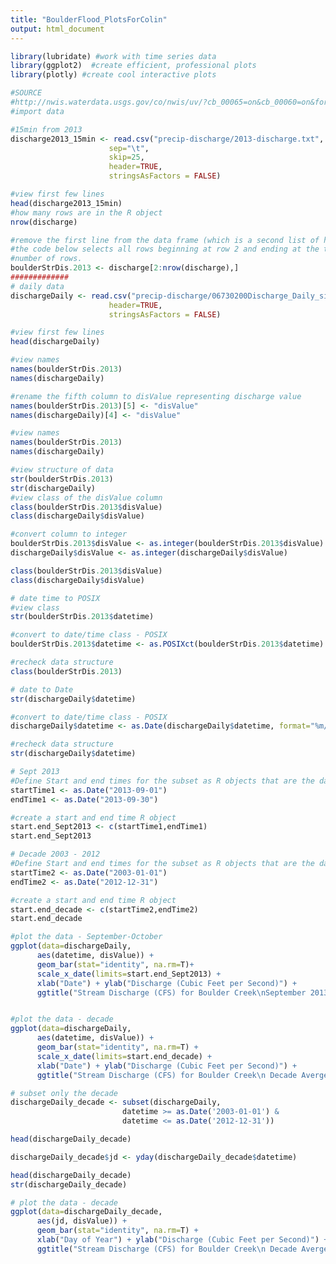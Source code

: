 ```yaml
---
title: "BoulderFlood_PlotsForColin"
output: html_document
---
```


```r

library(lubridate) #work with time series data
library(ggplot2)  #create efficient, professional plots
library(plotly) #create cool interactive plots

```



```r
#SOURCE
#http://nwis.waterdata.usgs.gov/co/nwis/uv/?cb_00065=on&cb_00060=on&format=rdb&site_no=06730200&period=&begin_date=2013-01-01&end_date=2013-12-31
#import data

#15min from 2013
discharge2013_15min <- read.csv("precip-discharge/2013-discharge.txt",
                      sep="\t",
                      skip=25,
                      header=TRUE,
                      stringsAsFactors = FALSE)

#view first few lines
head(discharge2013_15min)
#how many rows are in the R object
nrow(discharge)

#remove the first line from the data frame (which is a second list of headers)
#the code below selects all rows beginning at row 2 and ending at the total
#number of rows. 
boulderStrDis.2013 <- discharge[2:nrow(discharge),]
#############
# daily data
dischargeDaily <- read.csv("precip-discharge/06730200Discharge_Daily_since1986.csv",
                      header=TRUE,
                      stringsAsFactors = FALSE)

#view first few lines
head(dischargeDaily)
```


```r

#view names
names(boulderStrDis.2013)
names(dischargeDaily)

#rename the fifth column to disValue representing discharge value
names(boulderStrDis.2013)[5] <- "disValue"
names(dischargeDaily)[4] <- "disValue"

#view names
names(boulderStrDis.2013)
names(dischargeDaily)

```


```r
#view structure of data
str(boulderStrDis.2013)
str(dischargeDaily)
#view class of the disValue column
class(boulderStrDis.2013$disValue)
class(dischargeDaily$disValue)

#convert column to integer
boulderStrDis.2013$disValue <- as.integer(boulderStrDis.2013$disValue)
dischargeDaily$disValue <- as.integer(dischargeDaily$disValue)

class(boulderStrDis.2013$disValue)
class(dischargeDaily$disValue)

```

```r
# date time to POSIX
#view class
str(boulderStrDis.2013$datetime)

#convert to date/time class - POSIX
boulderStrDis.2013$datetime <- as.POSIXct(boulderStrDis.2013$datetime)

#recheck data structure
class(boulderStrDis.2013)

# date to Date
str(dischargeDaily$datetime)

#convert to date/time class - POSIX
dischargeDaily$datetime <- as.Date(dischargeDaily$datetime, format="%m/%e/%y")

#recheck data structure
str(dischargeDaily$datetime)
```


```r
# Sept 2013
#Define Start and end times for the subset as R objects that are the date class
startTime1 <- as.Date("2013-09-01")
endTime1 <- as.Date("2013-09-30")

#create a start and end time R object
start.end_Sept2013 <- c(startTime1,endTime1)
start.end_Sept2013

# Decade 2003 - 2012
#Define Start and end times for the subset as R objects that are the date class
startTime2 <- as.Date("2003-01-01")
endTime2 <- as.Date("2012-12-31")

#create a start and end time R object
start.end_decade <- c(startTime2,endTime2)
start.end_decade
```

  
```r
#plot the data - September-October
ggplot(data=dischargeDaily,
      aes(datetime, disValue)) +
      geom_bar(stat="identity", na.rm=T)+
      scale_x_date(limits=start.end_Sept2013) +
      xlab("Date") + ylab("Discharge (Cubic Feet per Second)") +
      ggtitle("Stream Discharge (CFS) for Boulder Creek\nSeptember 2013")


#plot the data - decade
ggplot(data=dischargeDaily,
      aes(datetime, disValue)) +
      geom_bar(stat="identity", na.rm=T) +
      scale_x_date(limits=start.end_decade) +
      xlab("Date") + ylab("Discharge (Cubic Feet per Second)") +
      ggtitle("Stream Discharge (CFS) for Boulder Creek\n Decade Averge 2003-2012")
```

```r
# subset only the decade
dischargeDaily_decade <- subset(dischargeDaily,
                         datetime >= as.Date('2003-01-01') &
                         datetime <= as.Date('2012-12-31'))

head(dischargeDaily_decade)

dischargeDaily_decade$jd <- yday(dischargeDaily_decade$datetime)

head(dischargeDaily_decade)
str(dischargeDaily_decade)

# plot the data - decade
ggplot(data=dischargeDaily_decade,
      aes(jd, disValue)) +
      geom_bar(stat="identity", na.rm=T) +
      xlab("Day of Year") + ylab("Discharge (Cubic Feet per Second)") +
      ggtitle("Stream Discharge (CFS) for Boulder Creek\n Decade Averge 2003-2012")
```